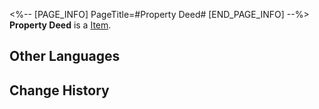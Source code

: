 <%-- [PAGE_INFO]
PageTitle=#Property Deed#
[END_PAGE_INFO] --%>
{{Item Infobox
|title       = Property Deed
|id          = 140356
|image       = Item Property Deed.png
|type        = 
|invCategory = Missions
|rarity      = 3
|effect      = 
|description = A property deed faded with time. It is registered under Renault, an outworlder, which doesn't match the "Renault" you've encountered before.
}}
'''Property Deed''' is a [[Item]].

==Other Languages==
{{Other Languages
|en   = Property Deed
|zhs  = 房产证明
|zht  = 房產證明
|ja   = 不動産証明書
|ko   = 부동산 증명서
|es   = Escrituras de propiedad
|fr   = Acte de propriété
|ru   = Свидетельство права собственности на недвижимость
|th   = โฉนดบ้าน
|vi   = Giấy Tờ Nhà Đất
|de   = Immobilienurkunde
|id   = Sertifikat Properti
|pt   = Escritura de Propriedade
}}

==Change History==
{{Change History|2.0}}